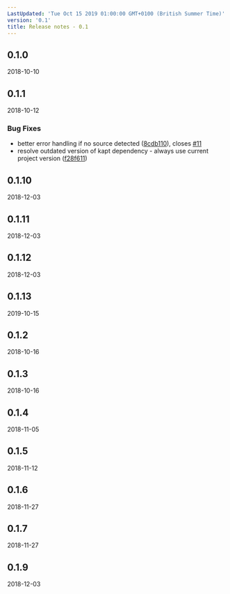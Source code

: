 ```yaml
---
LastUpdated: 'Tue Oct 15 2019 01:00:00 GMT+0100 (British Summer Time)'
version: '0.1'
title: Release notes - 0.1
---
```


## 0.1.0
2018-10-10




## 0.1.1
2018-10-12

### Bug Fixes

* better error handling if no source detected ([8cdb110](https://gitlab.com/taxi-lang/taxi-lang/commit/8cdb1107a38b0c7983470e137bea43d54c91469f)), closes [#11](https://gitlab.com/taxi-lang/taxi-lang/issues/11)
* resolve outdated version of kapt dependency - always use current project version ([f28f611](https://gitlab.com/taxi-lang/taxi-lang/commit/f28f6114a59d8b61a38306977263a08fdfb105db))





## 0.1.10
2018-12-03




## 0.1.11
2018-12-03




## 0.1.12
2018-12-03




## 0.1.13
2019-10-15




## 0.1.2
2018-10-16




## 0.1.3
2018-10-16




## 0.1.4
2018-11-05




## 0.1.5
2018-11-12




## 0.1.6
2018-11-27




## 0.1.7
2018-11-27




## 0.1.9
2018-12-03



